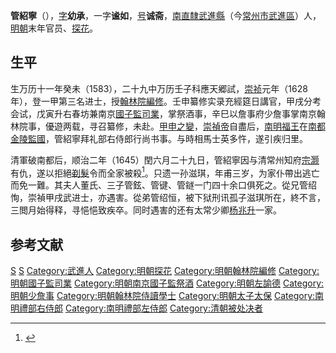 '''管紹寧'''（{{bd|1583年||1645年|catIdx=Guan}}），[[表字|字]]'''幼承'''，一字'''谧如'''，[[号|号]]'''诚斋'''，[[南直隸|南直隸]][[武進縣|武進縣]]（今[[常州市|常州市]][[武進區|武進區]]）人，[[明朝|明朝]]末年官员、[[探花|探花]]。

== 生平 ==
生万历十一年癸未（1583），二十九中万历壬子科應天郷試，[[崇祯|崇祯]]元年（1628年），登一甲第三名进士，授[[翰林院|翰林院]][[編修|編修]]。壬申纂修实录充經筵日講官，甲戌分考会试，戊寅升右春坊兼南京[[國子監|國子監]][[司業|司業]]，掌祭酒事，辛巳以詹事府少詹事掌南京翰林院事，優遊两载，寻召纂修，未赴。[[甲申之變|甲申之變]]，[[崇禎帝|崇禎帝]]自盡后，[[南明|南明]][[福王|福王]]在[[南都|南都]][[金陵|金陵]][[監國|監國]]，管紹寧拜礼部右侍郎行尚书事。与時相馬士英多忤，遂引疾归里。

清軍破南都后，顺治二年（1645）閏六月二十九日，管紹寧因与清常州知府[[宗灏|宗灏]]有仇，遂以拒絕[[剃髮易服|剃髮]]令而全家被殺<ref>{{cite web | url=http://www.bjdclib.com/subdb/exam/examperson/200909/t20090903_27344.html | title=管绍宁 | publisher=北京市東城區圖書館 | accessdate=September 16, 2011 | archive-date=2019-08-20 | archive-url=https://web.archive.org/web/20190820113929/http://www.bjdclib.com/subdb/exam/examperson/200909/t20090903_27344.html | dead-url=no }}</ref>。只遗一孙滋琪，年甫三岁，为家仆帶出逃亡而免一難。其夫人董氏、三子管鉉、管键、管鐩一门四十余口俱死之。從兄管绍恂，崇禎甲戌武进士，亦遇害。從弟管绍恒，被下狱刑讯孤子滋琪所在，終不言，三閲月始得释，寻悒悒致疾卒。同时遇害的还有太常少卿[[杨兆升|杨兆升]]一家。

==参考文献==
{{reflist}}

{{崇禎元年戊辰科殿試金榜}}
{{武進華渡里管氏}}

{{DEFAULTSORT:Guan管}}
[[Category:管姓|S]]
[[Category:武進華渡里管氏|S]]
[[Category:武進人|Category:武進人]]
[[Category:明朝探花|Category:明朝探花]]
[[Category:明朝翰林院編修|Category:明朝翰林院編修]]
[[Category:明朝國子監司業|Category:明朝國子監司業]]
[[Category:明朝南京國子監祭酒|Category:明朝南京國子監祭酒]]
[[Category:明朝左諭德|Category:明朝左諭德]]
[[Category:明朝少詹事|Category:明朝少詹事]]
[[Category:明朝翰林院侍讀學士|Category:明朝翰林院侍讀學士]]
[[Category:明朝太子太保|Category:明朝太子太保]]
[[Category:南明禮部右侍郎|Category:南明禮部右侍郎]]
[[Category:南明禮部左侍郎|Category:南明禮部左侍郎]]
[[Category:清朝被处决者|Category:清朝被处决者]]


{{明朝官员小作品}}